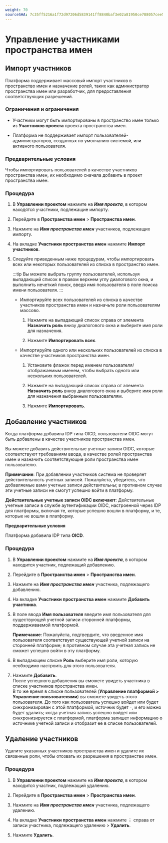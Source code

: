 ```yaml
---
weight: 70
sourceSHA: 7c35ff5216a1f72d97206d5839141ff8840baf3e02a81950ce788057cee52ff1
---
```


# Управление участниками пространства имен

## Импорт участников

Платформа поддерживает массовый импорт участников в пространство имен и назначение ролей, таких как администратор пространства имен или разработчик, для предоставления соответствующих разрешений.

### Ограничения и ограничения

- Участники могут быть импортированы в пространство имен только из **Участников проекта** проекта пространства имен.

- Платформа не поддерживает импорт пользователей-администраторов, созданных по умолчанию системой, или активного пользователя.

### Предварительные условия

Чтобы импортировать пользователей в качестве участников пространства имен, их необходимо сначала добавить в проект пространства имен.

### Процедура

1. В **Управлении проектом** нажмите на ***Имя проекта***, в котором находятся участники, подлежащие импорту.

2. Перейдите в **Пространства имен** > **Пространства имен**.

3. Нажмите на ***Имя пространства имен*** участников, подлежащих импорту.

4. На вкладке **Участники пространства имен** нажмите **Импорт участников**.

5. Следуйте приведенным ниже процедурам, чтобы импортировать всех или некоторых пользователей из списка в пространство имен.

   :::tip
   Вы можете выбрать группу пользователей, используя выпадающий список в правом верхнем углу диалогового окна, и выполнить нечеткий поиск, введя имя пользователя в поле поиска имени пользователя.
   :::

   - Импортируйте всех пользователей из списка в качестве участников пространства имен и назначьте роли пользователям массово.

     1. Нажмите на выпадающий список справа от элемента **Назначить роль** внизу диалогового окна и выберите имя роли для назначения.

     2. Нажмите **Импортировать всех**.

   - Импортируйте одного или нескольких пользователей из списка в качестве участников пространства имен.

     1. Установите флажок перед именем пользователя/отображаемым именем, чтобы выбрать одного или нескольких пользователей.

     2. Нажмите на выпадающий список справа от элемента **Назначить роль** внизу диалогового окна и выберите имя роли для назначения выбранным пользователям.

     3. Нажмите **Импортировать**.

## Добавление участников

Когда платформа добавила IDP типа OICD, пользователи OIDC могут быть добавлены в качестве участников пространства имен.

Вы можете добавить действительные учетные записи OIDC, которые соответствуют требованиям ввода, в качестве ролей пространства имен и назначить соответствующие роли пространства имен пользователю.

**Примечание**: При добавлении участников система не проверяет действительность учетных записей. Пожалуйста, убедитесь, что добавляемые вами учетные записи действительны; в противном случае эти учетные записи не смогут успешно войти в платформу.

**Действительные учетные записи OIDC включают**: Действительные учетные записи в службе аутентификации OIDC, настроенной через IDP для платформы, включая те, которые успешно вошли в платформу, и те, которые не вошли в платформу.

**Предварительные условия**

Платформа добавила IDP типа **OICD**.

### Процедура

1. В **Управлении проектом** нажмите на ***Имя проекта***, в котором находится участник, подлежащий добавлению.

2. Перейдите в **Пространства имен** > **Пространства имен**.

3. Нажмите на ***Имя пространства имен*** участника, подлежащего добавлению.

4. На вкладке **Участники пространства имен** нажмите **Добавить участника**.

5. В поле ввода **Имя пользователя** введите имя пользователя для существующей учетной записи сторонней платформы, поддерживаемой платформой.

   **Примечание**: Пожалуйста, подтвердите, что введенное имя пользователя соответствует существующей учетной записи на сторонней платформе; в противном случае эта учетная запись не сможет успешно войти в эту платформу.

6. В выпадающем списке **Роль** выберите имя роли, которую необходимо настроить для этого пользователя.

7. Нажмите **Добавить**.\
   После успешного добавления вы сможете увидеть участника в списке участников пространства имен.\
   В то же время в списке пользователей (**Управление платформой > Управление пользователями**) вы сможете увидеть этого пользователя. До того как пользователь успешно войдет или будет синхронизирован с этой платформой, источник будет `-`, и его можно будет удалить; когда учетная запись успешно войдет или синхронизируется с платформой, платформа запишет информацию о источнике учетной записи и отобразит ее в списке пользователей.

## Удаление участников

Удалите указанных участников пространства имен и удалите их связанные роли, чтобы отозвать их разрешения в пространстве имен.

### Процедура

1. В **Управлении проектом** нажмите на ***Имя проекта***, в котором находится участник, подлежащий удалению.

2. Перейдите в **Пространства имен** > **Пространства имен**.

3. Нажмите на ***Имя пространства имен*** участника, подлежащего удалению.

4. На вкладке **Участники пространства имен** нажмите ⋮ справа от записи участника, подлежащего удалению > **Удалить**.

5. Нажмите **Удалить**.

